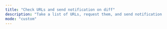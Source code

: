 ```yaml
---
title: "Check URLs and send notification on diff"
description: "Take a list of URLs, request them, and send notification if changes occur in title, status code or content-length"
mode: "custom"
---
```



<WorkflowPage 
title="Check URLs and send notification on diff"
category="Content Discovery"
description="Take a list of URLs, request them, and send notification if changes occur in title, status code or content-length"
createdOn="06 February, 2023"
author="zaric"
workflowUrl="https://editor.staging.trickest.io/preview?workflow_url=https://trickest-public-workflow.s3.eu-central-1.amazonaws.com/d842b2a6-1e72-4920-9e99-4833a2ae81f9.json"
id="d842b2a6-1e72-4920-9e99-4833a2ae81f9"
/>